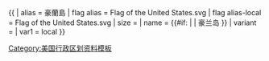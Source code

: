 {{ {{{1<noinclude>|country showdata</noinclude>}}}
| alias = 豪蘭島
| flag alias = Flag of the United States.svg
| flag alias-local = Flag of the United States.svg
| size = {{{size|}}}
| name = {{#if: {{{name|}}} | {{{name|}}} | 豪兰岛 }}
| variant = {{{variant|}}}
<noinclude>
| var1 = local
</noinclude>
}}<noinclude>
[[Category:美国行政区划资料模板]]
</noinclude>